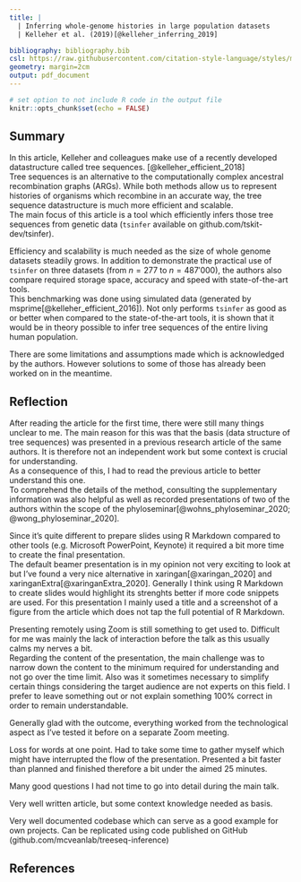 ```yaml
---
title: |
  | Inferring whole-genome histories in large population datasets
  | Kelleher et al. (2019)[@kelleher_inferring_2019]

bibliography: bibliography.bib
csl: https://raw.githubusercontent.com/citation-style-language/styles/master/nature.csl
geometry: margin=2cm
output: pdf_document
---
```


```r

# set option to not include R code in the output file
knitr::opts_chunk$set(echo = FALSE)

```

## Summary
In this article, Kelleher and colleagues make use of a recently developed datastructure called tree sequences. [@kelleher_efficient_2018]  
Tree sequences is an alternative to the computationally complex ancestral recombination graphs (ARGs). While both methods allow us to represent histories of organisms which recombine in an accurate way, the tree sequence datastructure is much more efficient and scalable.  
The main focus of this article is a tool which efficiently infers those tree sequences from genetic data (`tsinfer` available on github.com/tskit-dev/tsinfer).

Efficiency and scalability is much needed as the size of whole genome datasets steadily grows. In addition to demonstrate the practical use of `tsinfer` on three datasets (from $n = 277$ to $n = 487'000$), the authors also compare required storage space, accuracy and speed with state-of-the-art tools.  
This benchmarking was done using simulated data (generated by msprime[@kelleher_efficient_2016]). Not only performs `tsinfer` as good as or better when compared to the state-of-the-art tools, it is shown that it would be in theory possible to infer tree sequences of the entire living human population.  

There are some limitations and assumptions made which is acknowledged by the authors. However solutions to some of those has already been worked on in the meantime.


## Reflection

<!---Reflection on the process. What was most difficult in reading, preparation, presenting--->

After reading the article for the first time, there were still many things unclear to me. The main reason for this was that the basis (data structure of tree sequences) was presented in a previous research article of the same authors. It is therefore not an independent work but some context is crucial for understanding.  
As a consequence of this, I had to read the previous article to better understand this one.  
To comprehend the details of the method, consulting the supplementary information was also helpful as well as recorded presentations of two of the authors within the scope of the phyloseminar[@wohns_phyloseminar_2020; @wong_phyloseminar_2020].  

Since it's quite different to prepare slides using R Markdown compared to other tools (e.g. Microsoft PowerPoint, Keynote) it required a bit more time to create the final presentation.  
The default beamer presentation is in my opinion not very exciting to look at but I've found a very nice alternative in xaringan[@xaringan_2020] and xaringanExtra[@xaringanExtra_2020].
Generally I think using R Markdown to create slides would highlight its strenghts better if more code snippets are used. For this presentation I mainly used a title and a screenshot of a figure from the article which does not tap the full potential of R Markdown.  

Presenting remotely using Zoom is still something to get used to. Difficult for me was mainly the lack of interaction before the talk as this usually calms my nerves a bit.  
Regarding the content of the presentation, the main challenge was to narrow down the content to the minimum required for understanding and not go over the time limit. Also was it sometimes necessary to simplify certain things considering the target audience are not experts on this field. I prefer to leave something out or not explain something 100% correct in order to remain understandable.  

<!---How went your presentation? What are you happy with? What would you like to improve? What did you learn from the feedback form?--->

Generally glad with the outcome, everything worked from the technological aspect as I've tested it before on a separate Zoom meeting.

Loss for words at one point. Had to take some time to gather myself which might have interrupted the flow of the presentation.
Presented a bit faster than planned and finished therefore a bit under the aimed 25 minutes.

<!---Reflection about your Q&A session.--->

Many good questions I had not time to go into detail during the main talk.

<!---Reflect how you could apply the paper’s content in your own field. What gaps would you have to fill?--->



<!---Final thoughts--->
Very well written article, but some context knowledge needed as basis.  

Very well documented codebase which can serve as a good example for own projects.
Can be replicated using code published on GitHub (github.com/mcveanlab/treeseq-inference)

## References
